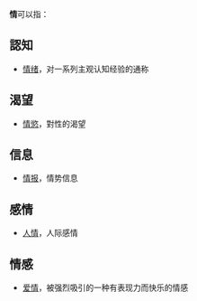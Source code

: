'''情'''可以指：
== 認知 ==
*[[情绪|情绪]]，对一系列主观认知经验的通称
== 渴望 ==
*[[情慾|情慾]]，對性的渴望
== 信息 ==
*[[情报|情报]]，情势信息
== 感情 ==
*[[人情|人情]]，人际感情
== 情感 ==
*[[爱情|爱情]]，被强烈吸引的一种有表现力而快乐的情感

{{Disambig|Cat=一字消歧义}}